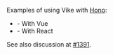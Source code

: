 
Examples of using Vike with [Hono](https://hono.dev):
 - <Example timestamp="2024.04" repo="ultimateshadsform/vike-vue-3-ssr" /> - With Vue
 - <Example timestamp="2024.03" repo="phonzammi/vike-hono-example" /> - With React

See also discussion at [#1391](https://github.com/vikejs/vike/discussions/1391).
